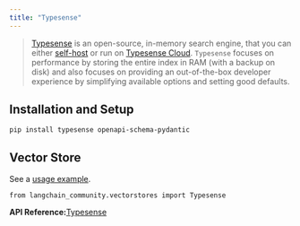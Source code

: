 ```yaml
---
title: "Typesense"
---
```


> [Typesense](https://typesense.org) is an open-source, in-memory search engine, that you can either [self-host](https://typesense.org/oss/guide/install-typesense.html#option-2-local-machine-self-hosting) or run on [Typesense Cloud](https://cloud.typesense.org/). `Typesense` focuses on performance by storing the entire index in RAM (with a backup on disk) and also focuses on providing an out-of-the-box developer experience by simplifying available options and setting good defaults.

## Installation and Setup

```
pip install typesense openapi-schema-pydantic
```

## Vector Store

See a [usage example](/src/oss/integrations/vectorstores/typesense).

```
from langchain_community.vectorstores import Typesense
```

**API Reference:**[Typesense](https://python.langchain.com/api_reference/community/vectorstores/langchain_community.vectorstores.typesense.Typesense.html)
